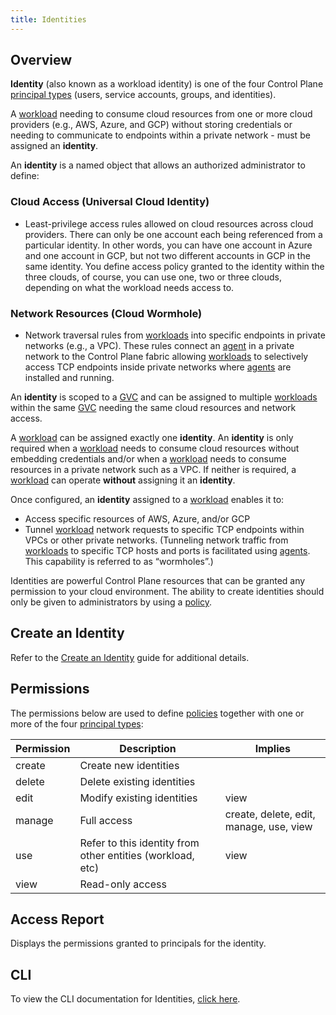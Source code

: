 ```yaml
---
title: Identities
---
```


## Overview

**Identity** (also known as a workload identity) is one of the four Control Plane [principal types](/concepts/principal_types) (users, service accounts, groups, and identities).

A [workload](/concepts/workload) needing to consume cloud resources from one or more cloud providers (e.g., AWS, Azure, and GCP) without storing credentials or needing to communicate to endpoints within a private network - must be assigned an **identity**.

An **identity** is a named object that allows an authorized administrator to define:

### Cloud Access (Universal Cloud Identity)

- Least-privilege access rules allowed on cloud resources across cloud providers. There can only be one account each being referenced from a particular identity. In other words, you can have one account in Azure and one account in GCP, but not two different accounts in GCP in the same identity. You define access policy granted to the identity within the three clouds, of course, you can use one, two or three clouds, depending on what the workload needs access to.

### Network Resources (Cloud Wormhole)

- Network traversal rules from [workloads](/concepts/workload) into specific endpoints in private networks (e.g., a VPC). These rules connect an [agent](/reference/agent) in a private network to the Control Plane fabric allowing [workloads](/concepts/workload) to selectively access TCP endpoints inside private networks where [agents](/reference/agent) are installed and running.

An **identity** is scoped to a [GVC](/reference/gvc) and can be assigned to multiple [workloads](/concepts/workload) within the same [GVC](/reference/gvc) needing the same cloud resources and network access.

A [workload](/concepts/workload) can be assigned exactly one **identity**. An **identity** is only required when a [workload](/concepts/workload) needs to consume cloud resources without embedding credentials and/or when a [workload](/concepts/workload) needs to consume resources in a private network such as a VPC. If neither is required, a [workload](/concepts/workload) can operate **without** assigning it an **identity**.

Once configured, an **identity** assigned to a [workload](/concepts/workload) enables it to:

- Access specific resources of AWS, Azure, and/or GCP
- Tunnel [workload](/concepts/workload) network requests to specific TCP endpoints within VPCs or other private networks. (Tunneling network traffic from [workloads](/concepts/workload) to specific TCP hosts and ports is facilitated using [agents](/reference/agent). This capability is referred to as “wormholes”.)

<Warning>

Identities are powerful Control Plane resources that can be granted any permission to your cloud environment. The ability to create identities should only be given to administrators by using a [policy](/reference/policy).

</Warning>

## Create an Identity

Refer to the [Create an Identity](/guides/create-identity) guide for additional details.

## Permissions

The permissions below are used to define [policies](/reference/policy) together with one or more of the four
[principal types](/concepts/principal_types):

| Permission | Description                                                | Implies                                 |
| ---------- | ---------------------------------------------------------- | --------------------------------------- |
| create     | Create new identities                                      |                                         |
| delete     | Delete existing identities                                 |                                         |
| edit       | Modify existing identities                                 | view                                    |
| manage     | Full access                                                | create, delete, edit, manage, use, view |
| use        | Refer to this identity from other entities (workload, etc) | view                                    |
| view       | Read-only access                                           |                                         |

## Access Report

Displays the permissions granted to principals for the identity.

## CLI

To view the CLI documentation for Identities, [click here](/reference/cli#identity).

